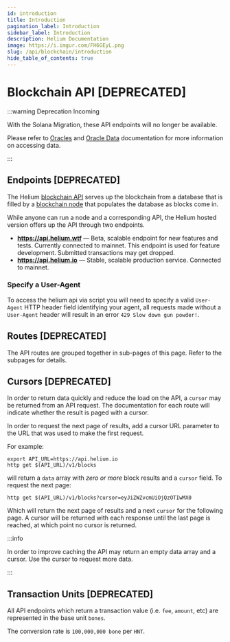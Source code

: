 ```yaml
---
id: introduction
title: Introduction
pagination_label: Introduction
sidebar_label: Introduction
description: Helium Documentation
image: https://i.imgur.com/FH6GEyL.png
slug: /api/blockchain/introduction
hide_table_of_contents: true
---
```



# Blockchain API [DEPRECATED]

:::warning Deprecation Incoming

With the Solana Migration, these API endpoints will no longer be available.

Please refer to [Oracles](/oracles) and [Oracle Data](/oracles/oracle-data) documentation for more
information on accessing data.

:::

## Endpoints [DEPRECATED]

The Helium [blockchain API](https://github.com/helium/blockchain-http) serves up the blockchain from
a database that is filled by a [blockchain node](https://github.com/helium/blockchain-etl) that
populates the database as blocks come in.

While anyone can run a node and a corresponding API, the Helium hosted version offers up the API
through two endpoints.

- **https://api.helium.wtf** — Beta, scalable endpoint for new features and tests. Currently
  connected to mainnet. This endpoint is used for feature development. Submitted transactions may
  get dropped.
- **https://api.helium.io** — Stable, scalable production service. Connected to mainnet.

### Specify a User-Agent

To access the helium api via script you will need to specify a valid `User-Agent` HTTP header field
identifying your agent, all requests made without a `User-Agent` header will result in an error
`429 Slow down gun powder!`.

## Routes [DEPRECATED]

The API routes are grouped together in sub-pages of this page. Refer to the subpages for details.

## Cursors [DEPRECATED]

In order to return data quickly and reduce the load on the API, a `cursor` may be returned from an
API request. The documentation for each route will indicate whether the result is paged with a
cursor.

In order to request the next page of results, add a cursor URL parameter to the URL that was used to
make the first request.

For example:

```text
export API_URL=https://api.helium.io
http get $(API_URL)/v1/blocks
```

will return a `data` array with _zero or more_ block results and a `cursor` field. To request the
next page:

```text
http get $(API_URL)/v1/blocks?cursor=eyJiZWZvcmUiOjQzOTIwMX0
```

Which will return the next page of results and a next `cursor` for the following page. A cursor will
be returned with each response until the last page is reached, at which point no cursor is returned.

:::info

In order to improve caching the API may return an empty data array and a cursor. Use the cursor to
request more data.

:::

## Transaction Units [DEPRECATED]

All API endpoints which return a transaction value (i.e. `fee`, `amount`, etc) are represented in
the base unit `bones`.

The conversion rate is `100,000,000 bone` per `HNT`.
